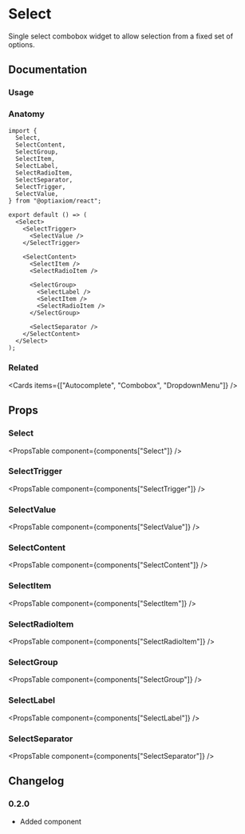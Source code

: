 
# Select

Single select combobox widget to allow selection from a fixed set of options.

## Documentation

### Usage

<Demo component={Usage} />

### Anatomy

```tsx
import {
  Select,
  SelectContent,
  SelectGroup,
  SelectItem,
  SelectLabel,
  SelectRadioItem,
  SelectSeparator,
  SelectTrigger,
  SelectValue,
} from "@optiaxiom/react";

export default () => (
  <Select>
    <SelectTrigger>
      <SelectValue />
    </SelectTrigger>

    <SelectContent>
      <SelectItem />
      <SelectRadioItem />

      <SelectGroup>
        <SelectLabel />
        <SelectItem />
        <SelectRadioItem />
      </SelectGroup>

      <SelectSeparator />
    </SelectContent>
  </Select>
);
```

### Related

<Cards items={["Autocomplete", "Combobox", "DropdownMenu"]} />

## Props

### Select

<PropsTable component={components["Select"]} />
### SelectTrigger
<PropsTable component={components["SelectTrigger"]} />
### SelectValue
<PropsTable component={components["SelectValue"]} />
### SelectContent
<PropsTable component={components["SelectContent"]} />
### SelectItem
<PropsTable component={components["SelectItem"]} />
### SelectRadioItem
<PropsTable component={components["SelectRadioItem"]} />
### SelectGroup
<PropsTable component={components["SelectGroup"]} />
### SelectLabel
<PropsTable component={components["SelectLabel"]} />
### SelectSeparator
<PropsTable component={components["SelectSeparator"]} />

## Changelog

### 0.2.0

- Added component
